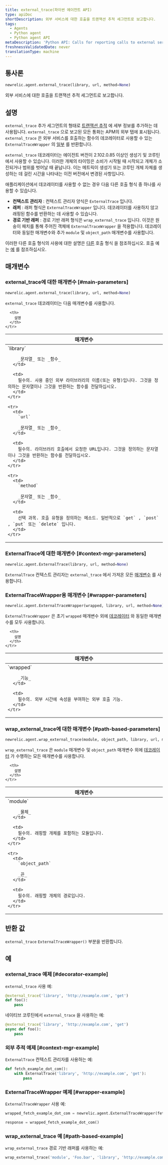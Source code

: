```yaml
---
title: external_trace(파이썬 에이전트 API)
type: apiDoc
shortDescription: 외부 서비스에 대한 호출을 트랜잭션 추적 세그먼트로 보고합니다.
tags:
  - Agents
  - Python agent
  - Python agent API
metaDescription: 'Python API: Calls for reporting calls to external services as transaction trace segments.'
freshnessValidatedDate: never
translationType: machine
---
```


## 통사론

```py
newrelic.agent.external_trace(library, url, method=None)
```

외부 서비스에 대한 호출을 트랜잭션 추적 세그먼트로 보고합니다.

## 설명

`external_trace` 추가 세그먼트의 형태로 [트랜잭션 추적](/docs/accounts-partnerships/education/getting-started-new-relic/glossary#transaction-trace) 에 세부 정보를 추가하는 데 사용됩니다. `external_trace` 으로 보고된 모든 통화는 APM의 외부 탭에 표시됩니다. `external_trace` 은 외부 서비스를 호출하는 함수의 데코레이터로 사용할 수 있는 `ExternalTraceWrapper` 의 [일부](https://docs.python.org/3.7/library/functools.html#functools.partial) 를 반환합니다.

`external_trace` 데코레이터는 에이전트 버전이 2.102.0.85 이상인 생성기 및 코루틴에서 사용할 수 있습니다. 이러한 개체의 타이밍은 소비가 시작될 때 시작되고 개체가 소진되거나 범위를 벗어날 때 끝납니다. 이는 메트릭이 생성기 또는 코루틴 개체 자체를 생성하는 데 걸린 시간을 나타내는 이전 버전에서 변경된 사항입니다.

애플리케이션에서 데코레이터를 사용할 수 없는 경우 다음 다른 호출 형식 중 하나를 사용할 수 있습니다.

* **컨텍스트 관리자** : 컨텍스트 관리자 양식은 `ExternalTrace` 입니다.
* **래퍼** : 래퍼 형식은 `ExternalTraceWrapper` 입니다. 데코레이터를 사용하지 않고 래핑된 함수를 반환하는 데 사용할 수 있습니다.
* **경로 기반 래퍼** : 경로 기반 래퍼 형식은 `wrap_external_trace` 입니다. 이것은 원숭이 패치를 통해 주어진 객체에 `ExternalTraceWrapper` 을 적용합니다. 데코레이터와 동일한 매개변수와 추가 `module` 및 `object_path` 매개변수를 사용합니다.

이러한 다른 호출 형식의 사용에 대한 설명은 [다른](/docs/python-agent-api-different-call-forms) 호출 형식 을 참조하십시오. 호출 예는 [예](#examples) 를 참조하십시오.

## 매개변수

### external_trace에 대한 매개변수 [#main-parameters]

```py
newrelic.agent.external_trace(library, url, method=None)
```

`external_trace` 데코레이터는 다음 매개변수를 사용합니다.

<table>
  <thead>
    <tr>
      <th width="25%">
        매개변수
      </th>

      <th>
        설명
      </th>
    </tr>
  </thead>

  <tbody>
    <tr>
      <td>
        `library`

        _문자열_ 또는 _함수_
      </td>

      <td>
        필수의. 사용 중인 외부 라이브러리의 이름(또는 유형)입니다. 그것을 정의하는 문자열이나 그것을 반환하는 함수를 전달하십시오.
      </td>
    </tr>

    <tr>
      <td>
        `url`

        _문자열_ 또는 _함수_
      </td>

      <td>
        필수의. 라이브러리 호출에서 요청한 URL입니다. 그것을 정의하는 문자열이나 그것을 반환하는 함수를 전달하십시오.
      </td>
    </tr>

    <tr>
      <td>
        `method`

        _문자열_ 또는 _함수_
      </td>

      <td>
        선택 과목. 호출 유형을 정의하는 메소드. 일반적으로 `get` , `post` , `put` 또는 `delete` 입니다.
      </td>
    </tr>
  </tbody>
</table>

### ExternalTrace에 대한 매개변수 [#context-mgr-parameters]

```py
newrelic.agent.ExternalTrace(library, url, method=None)
```

`ExternalTrace` 컨텍스트 관리자는 `external_trace` 에서 가져온 모든 [매개변수](#main-parameters) 를 사용합니다.

### ExternalTraceWrapper용 매개변수 [#wrapper-parameters]

```py
newrelic.agent.ExternalTraceWrapper(wrapped, library, url, method=None)
```

`ExternalTraceWrapper` 은 초기 `wrapped` 매개변수 외에 [데코레이터](#main-parameters) 와 동일한 매개변수를 모두 사용합니다.

<table>
  <thead>
    <tr>
      <th width="25%">
        매개변수
      </th>

      <th>
        설명
      </th>
    </tr>
  </thead>

  <tbody>
    <tr>
      <td>
        `wrapped`

        _기능_
      </td>

      <td>
        필수의. 외부 시간에 속성을 부여하는 외부 호출 기능.
      </td>
    </tr>
  </tbody>
</table>

### wrap_external_trace에 대한 매개변수 [#path-based-parameters]

```py
newrelic.agent.wrap_external_trace(module, object_path, library, url, method=None)
```

`wrap_external_trace` 은 `module` 매개변수 및 `object_path` 매개변수 외에 [데코레이터](#main-parameters) 가 수행하는 모든 매개변수를 사용합니다.

<table>
  <thead>
    <tr>
      <th width="25%">
        매개변수
      </th>

      <th>
        설명
      </th>
    </tr>
  </thead>

  <tbody>
    <tr>
      <td>
        `module`

        _물체_
      </td>

      <td>
        필수의. 래핑할 개체를 포함하는 모듈입니다.
      </td>
    </tr>

    <tr>
      <td>
        `object_path`

        _끈_
      </td>

      <td>
        필수의. 래핑할 개체의 경로입니다.
      </td>
    </tr>
  </tbody>
</table>

## 반환 값

`external_trace` `ExternalTraceWrapper()` 부분을 반환합니다.

## 예

### external_trace 예제 [#decorator-example]

`external_trace` 사용 예:

```py
@external_trace('library', 'http://example.com', 'get')
def foo():
    pass
```

네이티브 코루틴에서 `external_trace` 을 사용하는 예:

```py
@external_trace('library', 'http://example.com', 'get')
async def foo():
    pass
```

### 외부 추적 예제 [#context-mgr-example]

`ExternalTrace` 컨텍스트 관리자를 사용하는 예:

```py
def fetch_example_dot_com():
    with ExternalTrace('library', 'http://example.com', 'get'):
        pass
```

### ExternalTraceWrapper 예제 [#wrapper-example]

`ExternalTraceWrapper` 사용 예:

```py
wrapped_fetch_example_dot_com = newrelic.agent.ExternalTraceWrapper(fetch_example_dot_com, 'library', 'http://example.com', 'get')

response = wrapped_fetch_example_dot_com()
```

### wrap_external_trace 예 [#path-based-example]

`wrap_external_trace` 경로 기반 래퍼를 사용하는 예:

```py
wrap_external_trace('module', 'Foo.bar', 'library', 'http://example.com', 'get')
```